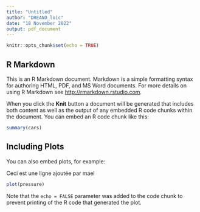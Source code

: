 ```yaml
---
title: "Untitled"
author: "DREANO_loic"
date: "18 November 2022"
output: pdf_document
---
```


```r
knitr::opts_chunk$set(echo = TRUE)
```

## R Markdown

This is an R Markdown document. Markdown is a simple formatting syntax for authoring HTML, PDF, and MS Word documents. For more details on using R Markdown see <http://rmarkdown.rstudio.com>.

When you click the **Knit** button a document will be generated that includes both content as well as the output of any embedded R code chunks within the document. You can embed an R code chunk like this:

```r
summary(cars)
```

## Including Plots

You can also embed plots, for example:

Ceci est une ligne ajoutée par mael

```r
plot(pressure)
```

Note that the `echo = FALSE` parameter was added to the code chunk to prevent printing of the R code that generated the plot.
